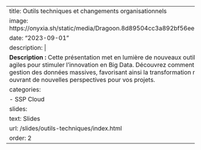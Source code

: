 
---
title: Outils techniques et changements organisationnels 
image: https://onyxia.sh/static/media/Dragoon.8d89504cc3a892bf56ee9e7412df7d43.svg
date: "2023-09-01"
description: |
  <b>Description :</b> Cette présentation met en lumière de nouveaux outils et méthodologies agiles pour stimuler l'innovation en Big Data. Découvrez comment ils simplifient la gestion des données massives, favorisant ainsi la transformation numérique et ouvrant de nouvelles perspectives pour vos projets.
categories:
  - SSP Cloud
slides:
  text: Slides
  url: /slides/outils-techniques/index.html
order: 2
---
